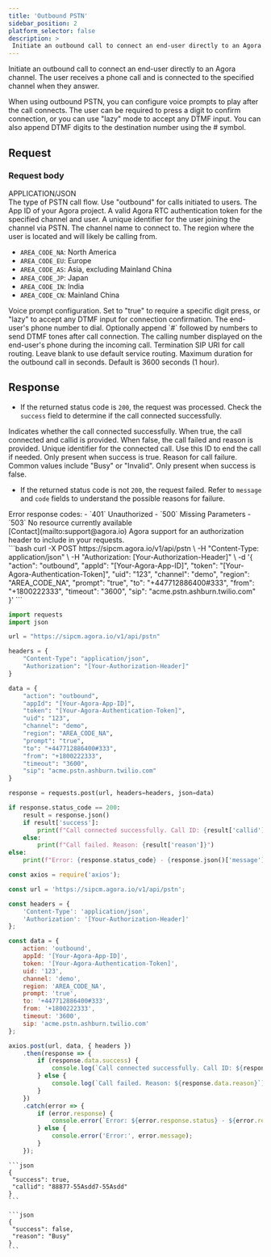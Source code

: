 ```yaml
---
title: 'Outbound PSTN'
sidebar_position: 2
platform_selector: false
description: >
 Initiate an outbound call to connect an end-user directly to an Agora channel.
---
```



<RestAPILayout>
 <LeftColumn
   title={frontMatter.title}
   method="POST"
   endpoint="https://sipcm.agora.io/v1/api/pstn"
 >

Initiate an outbound call to connect an end-user directly to an Agora channel. The user receives a phone call and is connected to the specified channel when they answer.

<Admonition type="info">
When using outbound PSTN, you can configure voice prompts to play after the call connects. The user can be required to press a digit to confirm connection, or you can use "lazy" mode to accept any DTMF input. You can also append DTMF digits to the destination number using the # symbol.
</Admonition>

## Request

### Request body

<div class="api-mime-type">APPLICATION/JSON</div>

<ParameterList title="BODY" required={true}>
 <Parameter name="action" type="string" possibleValues="inbound, outbound" required={true}>
   The type of PSTN call flow. Use "outbound" for calls initiated to users.
 </Parameter>
 <Parameter name="appId" type="string" required={true}>
   The App ID of your Agora project.
 </Parameter>
 <Parameter name="token" type="string" required={false}>
   A valid Agora RTC authentication token for the specified channel and user.
 </Parameter>
 <Parameter name="uid" type="string" required={false}>
   A unique identifier for the user joining the channel via PSTN.
 </Parameter>
 <Parameter name="channel" type="string" required={true}>
   The channel name to connect to.
 </Parameter>
 <Parameter name="region" type="string" required={true}>
   The region where the user is located and will likely be calling from.

   - `AREA_CODE_NA`: North America    
   - `AREA_CODE_EU`: Europe    
   - `AREA_CODE_AS`: Asia, excluding Mainland China    
   - `AREA_CODE_JP`: Japan   
   - `AREA_CODE_IN`: India   
   - `AREA_CODE_CN`: Mainland China    

 </Parameter>
 <Parameter name="prompt" type="string" required={true}>
   Voice prompt configuration. Set to "true" to require a specific digit press, or "lazy" to accept any DTMF input for connection confirmation.
 </Parameter>
 <Parameter name="to" type="string" required={true}>
   The end-user's phone number to dial. Optionally append `#` followed by numbers to send DTMF tones after call connection.
 </Parameter>
 <Parameter name="from" type="string" required={true}>
   The calling number displayed on the end-user's phone during the incoming call.
 </Parameter>
 <Parameter name="sip" type="string" required={false}>
   Termination SIP URI for call routing. Leave blank to use default service routing.
 </Parameter>
 <Parameter name="timeout" type="string" defaultValue="3600" required={false}>
   Maximum duration for the outbound call in seconds. Default is 3600 seconds (1 hour).
 </Parameter>
</ParameterList>

## Response

- If the returned status code is `200`, the request was processed. Check the `success` field to determine if the call connected successfully.

 <ParameterList title="OK">
   <Parameter name="success" type="boolean">
     Indicates whether the call connected successfully. When true, the call connected and callid is provided. When false, the call failed and reason is provided.
   </Parameter>
   <Parameter name="callid" type="string">
     Unique identifier for the connected call. Use this ID to end the call if needed. Only present when success is true.
   </Parameter> 
   <Parameter name="reason" type="string">
     Reason for call failure. Common values include "Busy" or "Invalid". Only present when success is false.
   </Parameter> 
 </ParameterList>

- If the returned status code is not `200`, the request failed. Refer to `message` and `code` fields to understand the possible reasons for failure.

 <ParameterList title="Non-200">
   <Parameter name="code" type="integer">
   Error response codes:
   - `401` Unauthorized
   - `500` Missing Parameters
   - `503` No resource currently available
   </Parameter>
 </ParameterList>

</LeftColumn>

<RightColumn>

<Section title="Authorization">
[Contact](mailto:support@agora.io) Agora support for an authorization header to include in your requests.
</Section>

<Section title="Request example">

 <Tabs groupId="code-examples">
   <TabItem value="curl" label="curl" default>
     ```bash
     curl -X POST https://sipcm.agora.io/v1/api/pstn \
       -H "Content-Type: application/json" \
       -H "Authorization: [Your-Authorization-Header]" \
       -d '{
         "action": "outbound",
         "appId": "[Your-Agora-App-ID]",
         "token": "[Your-Agora-Authentication-Token]",
         "uid": "123",
         "channel": "demo",
         "region": "AREA_CODE_NA",
         "prompt": "true",
         "to": "+447712886400#333",
         "from": "+1800222333",
         "timeout": "3600",
         "sip": "acme.pstn.ashburn.twilio.com"
       }'
     ```
   </TabItem>
   <TabItem value="python" label="Python">

   ```python
   import requests
   import json

   url = "https://sipcm.agora.io/v1/api/pstn"

   headers = {
       "Content-Type": "application/json",
       "Authorization": "[Your-Authorization-Header]"
   }

   data = {
       "action": "outbound",
       "appId": "[Your-Agora-App-ID]",
       "token": "[Your-Agora-Authentication-Token]",
       "uid": "123",
       "channel": "demo",
       "region": "AREA_CODE_NA",
       "prompt": "true",
       "to": "+447712886400#333",
       "from": "+1800222333",
       "timeout": "3600",
       "sip": "acme.pstn.ashburn.twilio.com"
   }

   response = requests.post(url, headers=headers, json=data)

   if response.status_code == 200:
       result = response.json()
       if result['success']:
           print(f"Call connected successfully. Call ID: {result['callid']}")
       else:
           print(f"Call failed. Reason: {result['reason']}")
   else:
       print(f"Error: {response.status_code} - {response.json()['message']}")
   ```
   </TabItem>

   <TabItem value="node" label="Node.js">

   ```js
   const axios = require('axios');

   const url = 'https://sipcm.agora.io/v1/api/pstn';

   const headers = {
       'Content-Type': 'application/json',
       'Authorization': '[Your-Authorization-Header]'
   };

   const data = {
       action: 'outbound',
       appId: '[Your-Agora-App-ID]',
       token: '[Your-Agora-Authentication-Token]',
       uid: '123',
       channel: 'demo',
       region: 'AREA_CODE_NA',
       prompt: 'true',
       to: '+447712886400#333',
       from: '+1800222333',
       timeout: '3600',
       sip: 'acme.pstn.ashburn.twilio.com'
   };

   axios.post(url, data, { headers })
       .then(response => {
           if (response.data.success) {
               console.log(`Call connected successfully. Call ID: ${response.data.callid}`);
           } else {
               console.log(`Call failed. Reason: ${response.data.reason}`);
           }
       })
       .catch(error => {
           if (error.response) {
               console.error(`Error: ${error.response.status} - ${error.response.data.message}`);
           } else {
               console.error('Error:', error.message);
           }
       });
   ```
   </TabItem>
 </Tabs>

</Section>

<Section title="Response example">

<Tabs groupId="response-examples">
  <TabItem value="200" label="200" default>

    ```json
    {  
     "success": true,
     "callid": "88877-55Asdd7-55Asdd"
    }
    ```
  </TabItem>
  <TabItem value="non-200" label="Non-200">

    ```json
    {  
     "success": false,
     "reason": "Busy"
    }
    ```
  </TabItem>
</Tabs>

</Section>
</RightColumn>
</RestAPILayout>